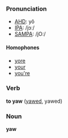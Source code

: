 ===Pronunciation===
*[[w:AHD|AHD]]: yô
*[[w:IPA|IPA]]: /jɔː/
*[[w:SAMPA|SAMPA]]: /jO:/

====Homophones====
*[[yore]]
*[[your]]
*[[you're]]

===Verb===
'''to yaw''' ([[yawed]], yawed)

===Noun===
'''yaw'''
